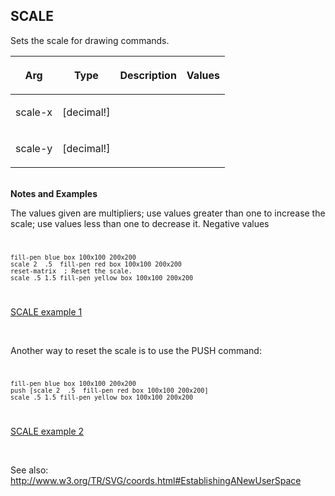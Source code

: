 == SCALE== 

Sets the scale for drawing commands.

{| cellspacing="1" cellpadding="4" border="0" style="background: black; color: black"
! bgcolor="silver" | Arg 
! bgcolor="silver" | Type 
! bgcolor="silver" | Description
! bgcolor="silver" | Values
|- 
| bgcolor="white" | scale-x
| bgcolor="white" | [decimal!]
| bgcolor="white" | 
| bgcolor="white" | 
|- 
| bgcolor="white" | scale-y
| bgcolor="white" | [decimal!]
| bgcolor="white" | 
| bgcolor="white" | 
|}
<br>'''Notes and Examples'''
<p>The values given are multipliers; use values greater than one
to increase the scale; use values less than one to decrease it.
Negative values</p>
<code><pre>
fill-pen blue box 100x100 200x200
scale 2  .5  fill-pen red box 100x100 200x200
reset-matrix  ; Reset the scale.
scale .5 1.5 fill-pen yellow box 100x100 200x200
</pre></code>
[[image:SCALE-1.png|SCALE example 1]]

<br>
<p>Another way to reset the scale is to use the PUSH command:</p>
<code><pre>
fill-pen blue box 100x100 200x200
push [scale 2  .5  fill-pen red box 100x100 200x200]
scale .5 1.5 fill-pen yellow box 100x100 200x200
</pre></code>
[[image:SCALE-2.png|SCALE example 2]]

<br>
<p>See also: http://www.w3.org/TR/SVG/coords.html#EstablishingANewUserSpace</p>